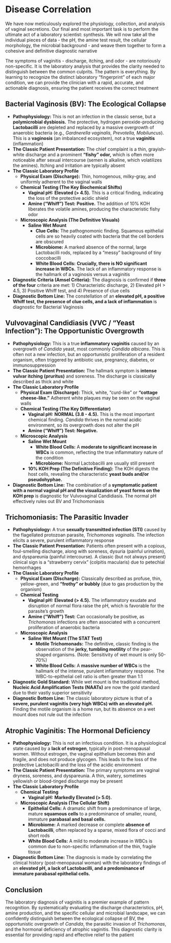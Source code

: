 # Disease Correlation {-}

We have now meticulously explored the physiology, collection, and analysis of vaginal secretions. Our final and most important task is to perform the ultimate act of a laboratory scientist: synthesis. We will now take all the individual pieces of data - the pH, the amine test result, the cellular morphology, the microbial background - and weave them together to form a cohesive and definitive diagnostic narrative

The symptoms of vaginitis - discharge, itching, and odor - are notoriously non-specific. It is the laboratory analysis that provides the clarity needed to distinguish between the common culprits. The pattern is everything. By learning to recognize the distinct laboratory "fingerprint" of each major condition, we can provide the clinician with a rapid, accurate, and actionable diagnosis, ensuring the patient receives the correct treatment

## **Bacterial Vaginosis (BV): The Ecological Collapse** {-}

*   **Pathophysiology:** This is not an infection in the classic sense, but a **polymicrobial dysbiosis.** The protective, hydrogen peroxide-producing **Lactobacilli** are depleted and replaced by a massive overgrowth of anaerobic bacteria (e.g., *Gardnerella vaginalis, Prevotella, Mobiluncus*). This is a **vaginosis** (an imbalanced ecosystem), not a true **vaginitis** (inflammation)
*   **The Classic Patient Presentation:** The chief complaint is a thin, grayish-white discharge and a prominent **"fishy" odor,** which is often more noticeable after sexual intercourse (semen is alkaline, which volatilizes the amines). Itching and irritation are typically absent
*   **The Classic Laboratory Profile**
    *   **Physical Exam (Discharge):** Thin, homogenous, milky-gray, and uniformly adherent to the vaginal walls
    *   **Chemical Testing (The Key Biochemical Shifts)**
        *   **Vaginal pH:** **Elevated (> 4.5).** This is a critical finding, indicating the loss of the protective acidic shield
        *   **Amine ("Whiff") Test:** **Positive.** The addition of 10% KOH liberates the volatile amines, producing the characteristic fishy odor
    *   **Microscopic Analysis (The Definitive Visuals)**
        *   **Saline Wet Mount**
            *   **Clue Cells:** The pathognomonic finding. Squamous epithelial cells are so heavily coated with bacteria that the cell borders are obscured
            *   **Microbiome:** A marked absence of the normal, large Lactobacilli rods, replaced by a "messy" background of tiny coccobacilli
            *   **White Blood Cells:** **Crucially, there is NO significant increase in WBCs.** The lack of an inflammatory response is the hallmark of a vaginosis versus a vaginitis
*   **Diagnostic Criteria (Amsel Criteria):** The diagnosis is confirmed if **three of the four** criteria are met: 1) Characteristic discharge, 2) Elevated pH > 4.5, 3) Positive Whiff test, and 4) Presence of clue cells
*   **Diagnostic Bottom Line:** The constellation of an **elevated pH, a positive Whiff test, the presence of clue cells, and a lack of inflammation** is diagnostic for Bacterial Vaginosis

## **Vulvovaginal Candidiasis (VVC / "Yeast Infection"): The Opportunistic Overgrowth** {-}

*   **Pathophysiology:** This is a true **inflammatory vaginitis** caused by an overgrowth of *Candida* yeast, most commonly *Candida albicans*. This is often not a new infection, but an opportunistic proliferation of a resident organism, often triggered by antibiotic use, pregnancy, diabetes, or immunosuppression
*   **The Classic Patient Presentation:** The hallmark symptom is **intense vulvar itching (pruritus)** and soreness. The discharge is classically described as thick and white
*   **The Classic Laboratory Profile**
    *   **Physical Exam (Discharge):** Thick, white, "curd-like" or **"cottage cheese-like."** Adherent white plaques may be seen on the vaginal walls
    *   **Chemical Testing (The Key Differentiator)**
        *   **Vaginal pH:** **NORMAL (3.8 - 4.5).** This is the most important chemical finding. *Candida* thrives in the normal acidic environment, so its overgrowth does not alter the pH
        *   **Amine ("Whiff") Test:** **Negative.**
    *   **Microscopic Analysis**
        *   **Saline Wet Mount**
            *   **White Blood Cells:** A **moderate to significant increase in WBCs** is common, reflecting the true inflammatory nature of the condition
            *   **Microbiome:** Normal Lactobacilli are usually still present
        *   **10% KOH Prep (The Definitive Finding):** The KOH digests the host cells, revealing the characteristic **yeast buds and/or pseudohyphae.**
*   **Diagnostic Bottom Line:** The combination of a **symptomatic patient with a normal vaginal pH and the visualization of yeast forms on the KOH prep** is diagnostic for Vulvovaginal Candidiasis. The normal pH effectively rules out BV and Trichomoniasis

## **Trichomoniasis: The Parasitic Invader** {-}

*   **Pathophysiology:** A true **sexually transmitted infection (STI)** caused by the flagellated protozoan parasite, *Trichomonas vaginalis*. The infection elicits a severe, purulent inflammatory response
*   **The Classic Patient Presentation:** Patients often present with a copious, foul-smelling discharge, along with soreness, dysuria (painful urination), and dyspareunia (painful intercourse). A classic (but not always present) clinical sign is a "strawberry cervix" (colpitis macularis) due to petechial hemorrhages
*   **The Classic Laboratory Profile**
    *   **Physical Exam (Discharge):** Classically described as profuse, thin, yellow-green, and **"frothy" or bubbly** (due to gas production by the organism)
    *   **Chemical Testing**
        *   **Vaginal pH:** **Elevated (> 4.5).** The inflammatory exudate and disruption of normal flora raise the pH, which is favorable for the parasite's growth
        *   **Amine ("Whiff") Test:** Can occasionally be positive, as *Trichomonas* infections are often associated with a concurrent proliferation of anaerobic bacteria
    *   **Microscopic Analysis**
        *   **Saline Wet Mount (The STAT Test)**
            *   **Motile Trichomonads:** The definitive, classic finding is the observation of the **jerky, tumbling motility** of the pear-shaped organisms. (Note: Sensitivity of wet mount is only 50-70%)
            *   **White Blood Cells:** A **massive number of WBCs** is the hallmark of the intense, purulent inflammatory response. The WBC-to-epithelial cell ratio is often greater than 1:1
*   **Diagnostic Gold Standard:** While wet mount is the traditional method, **Nucleic Acid Amplification Tests (NAATs)** are now the gold standard due to their vastly superior sensitivity
*   **Diagnostic Bottom Line:** The classic laboratory picture is that of a **severe, purulent vaginitis (very high WBCs) with an elevated pH.** Finding the motile organism is a home run, but its absence on a wet mount does not rule out the infection

## **Atrophic Vaginitis: The Hormonal Deficiency** {-}

*   **Pathophysiology:** This is not an infectious condition. It is a physiological state caused by a **lack of estrogen**, typically in post-menopausal women. Without estrogen, the vaginal epithelium becomes thin and fragile, and does not produce glycogen. This leads to the loss of the protective Lactobacilli and the loss of the acidic environment
*   **The Classic Patient Presentation:** The primary symptoms are vaginal dryness, soreness, and dyspareunia. A thin, watery, sometimes yellowish or blood-tinged discharge may be present
*   **The Classic Laboratory Profile**
    *   **Chemical Testing**
        *   **Vaginal pH:** **Markedly Elevated (> 5.0).**
    *   **Microscopic Analysis (The Cellular Shift)**
        *   **Epithelial Cells:** A dramatic shift from a predominance of large, mature **squamous cells** to a predominance of smaller, round, immature **parabasal and basal cells.**
        *   **Microbiome:** A marked decrease or complete **absence of Lactobacilli**, often replaced by a sparse, mixed flora of cocci and short rods
        *   **White Blood Cells:** A mild to moderate increase in WBCs is common due to non-specific inflammation of the thin, fragile tissue
*   **Diagnostic Bottom Line:** The diagnosis is made by correlating the clinical history (post-menopausal woman) with the laboratory findings of an **elevated pH, a lack of Lactobacilli, and a predominance of immature parabasal epithelial cells.**

## **Conclusion** {-}

The laboratory diagnosis of vaginitis is a premier example of pattern recognition. By systematically evaluating the discharge characteristics, pH, amine production, and the specific cellular and microbial landscape, we can confidently distinguish between the ecological collapse of BV, the opportunistic overgrowth of *Candida*, the parasitic invasion of *Trichomonas*, and the hormonal deficiency of atrophic vaginitis. This diagnostic clarity is essential for providing rapid and effective relief to the patient
